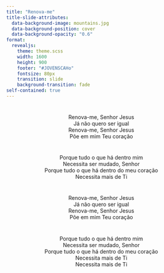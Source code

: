 ```yaml
---
title: "Renova-me"
title-slide-attributes:
  data-background-image: mountains.jpg
  data-background-position: cover
  data-background-opacity: "0.6"
format: 
  revealjs:
    theme: theme.scss
    width: 1600
    height: 900
    footer: "#JOVENSCAHo"
    fontsize: 80px
    transition: slide
    background-transition: fade
self-contained: true
---
```


# {background-image="mountains.jpg" background-opacity="0.25"}

<center>
Renova-me, Senhor Jesus <br>
Já não quero ser igual <br>
Renova-me, Senhor Jesus <br>
Põe em mim Teu coração <br>
</center>

# {background-image="mountains.jpg" background-opacity="0.25"}

<center>
Porque tudo o que há dentro mim <br>
Necessita ser mudado, Senhor <br>
Porque tudo o que há dentro do meu coração <br>
Necessita mais de Ti <br>
</center>

# {background-image="mountains.jpg" background-opacity="0.25"}

<center>
Renova-me, Senhor Jesus <br>
Já não quero ser igual <br>
Renova-me, Senhor Jesus <br>
Põe em mim Teu coração <br>
</center>

# {background-image="mountains.jpg" background-opacity="0.25"}

<center>
Porque tudo o que há dentro mim <br>
Necessita ser mudado, Senhor <br>
Porque tudo o que há dentro do meu coração <br>
Necessita mais de Ti <br>
Necessita mais de Ti <br>
</center>